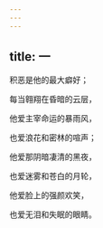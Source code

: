 ```yaml
---
---
---
```

title: 一
---




积恶是他的最大癖好；

每当翱翔在昏暗的云层，

他爱主宰命运的暴雨风，

也爱浪花和密林的喧声；

他爱那阴暗凄清的黑夜，

也爱迷雾和苍白的月轮，

他爱脸上的强颜欢笑，

也爱无泪和失眠的眼睛。